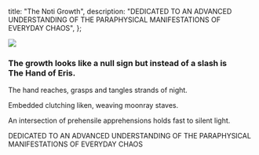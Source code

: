   title: "The Nɒti Growth",
  description:
    "DEDICATED TO AN ADVANCED UNDERSTANDING OF THE PARAPHYSICAL MANIFESTATIONS OF EVERYDAY CHAOS",
};

<img src="/image/growth.png" className="center" />

<h3 style={{ textAlign: "center" }}>
  The growth looks like a null sign but instead of a slash is
  <br />
  The Hand of Eris.
</h3>

The hand reaches, grasps and tangles strands of night.

Embedded clutching liken, weaving moonray staves.

An intersection of prehensile apprehensions holds fast to silent light.

<stamp>
  DEDICATED TO AN ADVANCED UNDERSTANDING OF THE PARAPHYSICAL MANIFESTATIONS OF
  EVERYDAY CHAOS
</stamp>
